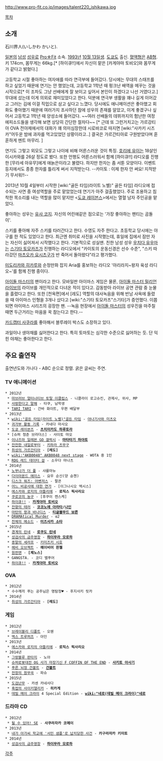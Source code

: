 http://www.pro-fit.co.jp/images/talent220_ishikawa.jpg

[[목차]]
== 소개 ==
石川界人(いしかわ かいと).

[[일본]]의 [[남성]] [[성우]]로 [[Pro☆Fit]] 소속. [[1993년]] [[10월 13일]]생. [[도쿄]]도 출신. [[혈액형]]은 [[AB형]]. 키 174cm, 몸무게는 66kg.[* [하이큐!!]에서 자신이 맡은 [카게야마 토비오]와 몸무게가 같다고 밝혔다.]

고등학교 시절 좋아하는 여자애를 따라 연극부에 들어갔다. 당시에는 무대의 스태프를 하고 싶었기 때문에 연기는 안 했었는데, 고등학교 1학년 때 펑크난 배역을 메꾸는 것을 시작으로[* 이 조차도 그냥 선배에게 잘 보이고 싶어서 본인이 하겠다고 나선 거였다고.] 무대에 섰는데 이게 의외로 재미있었다고 한다. 덕분에 연극부 생활을 꽤나 길게 이어갔고 그러는 김에 이걸 직업으로 삼고 싶다고 느꼈다. 당시에도 애니메이션은 좋아했고 회화도 좋아했기 때문에 여러가지 조사하던 참에 성우의 존재를 알았고, 이게 좋겠구나 싶어서 고등학교 1학년 때 양성소에 들어갔다. ~~여러 선배들의 데뷔까지의 험난한 여정 에피소드들을 생각해 보면 상당히 간단한 절차다~~ [* 근데 또 그런거치고는 가르강티아 OVA 전야제에서의 대화가 꽤 의미심장한데 시로바코로 따지면 [wiki:"사카키 시즈카"어두운 밤에 과자를 먹고있었던 상황이라고..] 결국은 가르간티아로 구원받았다며 훈훈하게 멘트 마무리. ]

연기도 그렇고 외모도 그렇고 나이에 비해 어른스러운 것이 특징. [[호리에 유이]]는 18살인 이시카와를 26살 정도로 봤다. 또한 언행도 어른스러워서 함께 [하이큐!!] 라디오를 진행한 [무라세 아유무]에게 애늙은이라고 불렸다. 하지만 한자는 좀 서툰 모양이다. 이벤트 등지에서도 종종 한자를 틀리게 써서 지적받는다. --카이토 : 이제 한자 안 써요! 지적받기 무서워!!--

2013년 10월 4일부터 시작한 [wiki:"골든 타임(라이트 노벨)" 골든 타임] 라디오에 접수되는 사연 중 여성역할을 주로 맡았었는데 연기가 아주 걸출했었다. 주로 조용하고 침착한 목소리를 내는 역할을 많이 맡지만 <[[도쿄 레이븐스]]>에서는 열혈 남자 주인공을 맡았다.

좋아하는 성우는 [[유사 코지]]. 자신의 어린애같은 점으로는 '가장 좋아하는 팬티는 곰돌이'.

스키를 좋아해 자주 스키를 타러간다고 한다. 수영도 자주 한다고. 초등학교 당시에는 야구를 한 적도 있었다고 한다. 최근엔 취미로 사진을 시작했는데, 휴일에 집에서 잠만 자는 자신이 싫어져서 시작했다고 한다. 기본적으로 성실맨. 친한 남성 성우 [[우치다 유우마]]는 [[스기타 토모카즈]]가 진행하는 라디오에서 "카이토의 운동신경은 선수 수준", "스키 따라갔던 [[마츠오카 요시츠구]]가 반 죽어서 돌아왔다"라고 평가했다.

[[미도리카와 히카루]]와 순정만화 잡지 Aria를 홍보하는 라디오 '아리라지~왕자 육성 라디오~'를 함께 진행 중이다.

[[아이돌 마스터]]의 팬이라고 한다. 모바일판 아이마스 게임은 물론, [[아이돌 마스터 밀리언 라이브]]의 라이브를 개인적으로 다녀온 적이 있다고. 감동받아 라이브 공연 관람 중 눈물을 흘렸다고 한다. 또한 [천옥편]에서 [레도] 역할의 대사녹음을 위해 반남 사옥에 들렸을 때 아이마스 인형을 3개나 샀다고 [wiki:"스기타 토모카즈"스기타]가 증언했다. 이쯤되면 아이마스 시리즈의 굉장한 팬. --녹음 현장에서 [[아이돌 마스터]]의 성우진을 마주칠때면 두근거리는 마음을 꾹 참는다고 한다.-- 

[[카드캡터 사쿠라]]를 좋아해서 블루레이 박스도 소장하고 있다.

과일이나 생야채를 싫어한다고 한다. 특히 토마토는 심각한 수준으로 싫어하는 듯. 단 익힌 야채는 좋아한다고 한다.

== 주요 출연작 ==
출연년도와 가나다 - ABC 순으로 정렬. 굵은 글씨는 주연.
=== TV 애니메이션 ===
 * 2012년
  * [[마브러브 얼터너티브 토탈 이클립스]] - 니콜라이 로고슈킨, 관제사, 위사, MP
  * [[사랑한다고 말해]] - 타쿠, 남학생
  * [[TARI TARI]] - 간바 화이트, 우편 배달부
 * 2013년  
  * [[wiki:"골든 타임(라이트 노벨)"골든 타임]] - [[야나기사와 미츠오]]
  * [[귀가부 활동 기록]] - 카네다 마사오
  * [[도쿄 레이븐즈]] - '''[[츠치미카도 하루토라]]'''
  * [슈퍼 청춘 브라더스] - 사이토 마오
  * [[이나즈마 일레븐 GO 갤럭시]] - '''[[마타타기 하야토]]'''
  * [[잔잔한 내일로부터]] - [[키하라 츠무구]]
  * [[취성의 가르간티아]] - '''[레도]'''
  * [[wiki:"AKB0048" AKB0048 next stage]] - WOTA 중 1인
  * [[RDG 레드 데이터 걸]] - 소우다 마나츠
 * 2014년
  * [[노부나가 더 풀]] - 샤를마뉴
  * [[다이아몬드 에이스]] - 요우 순신(양 슌첸)
  * [[디스크 워즈: 어벤저스]] - 팔콘
  * [[어느 비공사에 대한 연가]] - [이그나시오 엑시스]
  * [[에스카와 로지의 아틀리에]] - '''로직스 픽사리오'''
  * [[쿠로코의 농구]] - [후쿠이 켄스케]
  * [[하이큐!!]] - '''[[카게야마 토비오]]'''
  * [[잔향의 테러]] - '''[[코코노에 아라타]]/[[나인]]'''
  * [[마탄의 왕과 바나디스]] - '''[[티글블무드 보른]]'''
  * [[DRAMAtical Murder]] - α2
  * [[천체의 메소드]] - '''[[미즈사카 소타]]'''
 * 2015년
  * [[경계의 린네]] - '''[[로쿠도 린네]]'''
  * [[성검사의 금주영창]] - '''[[하이무라 모로하]]'''
  * [[종말의 세라프]] - [[키미즈키 시호]]
  * [[헤비 오브젝트]] - '''헤이비어 윈첼'''
  * [[원펀맨]] - '''[제노스]'''
  * GANGSTA. - 코디 밸푸어
  * [[하이큐!!]] - '''[[카게야마 토비오]]'''

=== OVA ===
 * 2012년
  * 수수께끼 푸는 공주님은 명탐정♥ - 후지사키 릿카
 * 2014년
  * [[취성의 가르간티아]] - '''[레도]'''

=== 게임 ===
 * 2012년
  * [[브레이블리 디폴트]] - 오웬
  * [[엑스 트루퍼즈]] - 아인
 * 2013년
  * [[에스카와 로지의 아틀리에]] - '''로직스 픽사리오'''
 * 2014년
  * [[그랑블루 판타지]] - 노아
  * [[슈퍼로봇대전 OG 사가 마장기신 F COFFIN OF THE END]] - '''[[사키토 아사기]]'''
  * [[푸른 뇌정 건볼트]] - '''[[건볼트]]'''
  * [[전장의 원무곡]] - 파슈
 * 2015년
  * [[도검난무]] - 카센 카네사다
  * [[흑접의 사이키델리카]] - '''히카게'''
  * [[데빌 메이 크라이]] 4 Special Edition - '''[[wiki:"네로(데빌 메이 크라이)"네로]]'''

=== 드라마 CD ===
 * 2012년
  * [[될 수 있어! SE]] - '''사쿠라자카 코헤이'''
 * 2013년
  * [[내가 아가씨 학교에 '서민 샘플'로 납치당한 사건]] - '''카구라자카 키미토'''
 * 2014년
  * [[성검사의 금주영창]] - '''[[하이무라 모로하]]'''
[[각주]]
